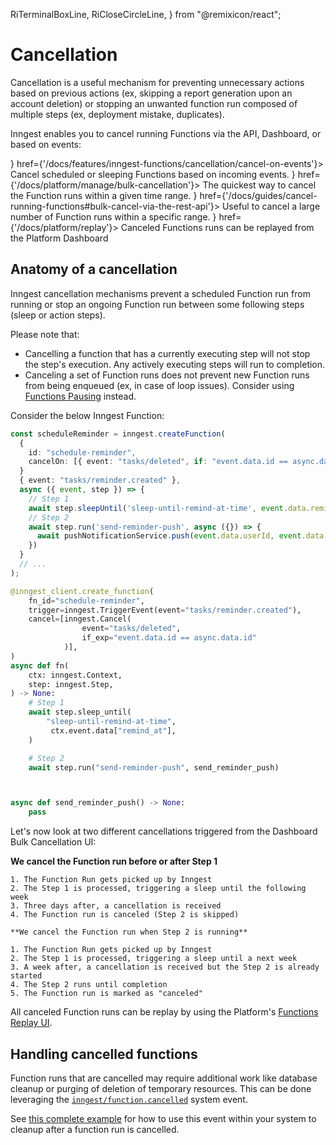   RiTerminalBoxLine,
  RiCloseCircleLine,
} from "@remixicon/react";

# Cancellation

Cancellation is a useful mechanism for preventing unnecessary actions based on previous actions (ex, skipping a report generation upon an account deletion) or stopping an unwanted function run composed of multiple steps (ex, deployment mistake, duplicates).

Inngest enables you to cancel running Functions via the API, Dashboard, or based on events:



<CardGroup cols={2}>
  <Card title="Cancel on events" icon={<EventIcon className="text-basis h-4 w-4"/>} href={'/docs/features/inngest-functions/cancellation/cancel-on-events'}>
    Cancel scheduled or sleeping Functions based on incoming events.
  </Card>
  <Card title="Bulk cancel via the Platform Dashboard" icon={<RiCloseCircleLine className="text-basis h-4 w-4"/>} href={'/docs/platform/manage/bulk-cancellation'}>
    The quickest way to cancel the Function runs within a given time range.
  </Card>
  <Card title="Cancel or bulk cancel via the REST API" icon={<RiTerminalBoxLine className="text-basis h-4 w-4"/>} href={'/docs/guides/cancel-running-functions#bulk-cancel-via-the-rest-api'}>
    Useful to cancel a large number of Function runs within a specific range.
  </Card>
  <Card title="Replay canceled Function runs" icon={<ReplayIcon className="text-basis h-4 w-4"/>} href={'/docs/platform/replay'}>
    Canceled Functions runs can be replayed from the Platform Dashboard
  </Card>
</CardGroup>

## Anatomy of a cancellation

Inngest cancellation mechanisms prevent a scheduled Function run from running or stop an ongoing Function run between some following steps (sleep or action steps).

Please note that:

- Cancelling a function that has a currently executing step will not stop the step's execution. Any actively executing steps will run to completion.
- Canceling a set of Function runs does not prevent new Function runs from being enqueued (ex, in case of loop issues). Consider using [Functions Pausing](/docs/guides/pause-functions) instead.

Consider the below Inngest Function:

<CodeGroup>

```ts {{ title: "inngest/scheduleReminder.ts" }}
const scheduleReminder = inngest.createFunction(
  {
    id: "schedule-reminder",
    cancelOn: [{ event: "tasks/deleted", if: "event.data.id == async.data.id" }],
  }
  { event: "tasks/reminder.created" },
  async ({ event, step }) => {
    // Step 1
    await step.sleepUntil('sleep-until-remind-at-time', event.data.remindAt);
    // Step 2
    await step.run('send-reminder-push', async ({}) => {
      await pushNotificationService.push(event.data.userId, event.data.reminderBody)
    })
  }
  // ...
);
```

```py {{ title: "inngest/schedule_reminder.py" }}
@inngest_client.create_function(
    fn_id="schedule-reminder",
    trigger=inngest.TriggerEvent(event="tasks/reminder.created"),
    cancel=[inngest.Cancel(
                event="tasks/deleted",
                if_exp="event.data.id == async.data.id"
            )],
)
async def fn(
    ctx: inngest.Context,
    step: inngest.Step,
) -> None:
    # Step 1
    await step.sleep_until(
        "sleep-until-remind-at-time",
         ctx.event.data["remind_at"],
    )

    # Step 2
    await step.run("send-reminder-push", send_reminder_push)



async def send_reminder_push() -> None:
    pass
```

</CodeGroup>

Let's now look at two different cancellations triggered from the Dashboard Bulk Cancellation UI:

<Row>
  <Col>

   **We cancel the Function run before or after Step 1**

    1. The Function Run gets picked up by Inngest
    2. The Step 1 is processed, triggering a sleep until the following week
    3. Three days after, a cancellation is received
    4. The Function run is canceled (Step 2 is skipped)


  </Col>
  <Col>

    **We cancel the Function run when Step 2 is running**

    1. The Function Run gets picked up by Inngest
    2. The Step 1 is processed, triggering a sleep until a next week
    3. A week after, a cancellation is received but the Step 2 is already started
    4. The Step 2 runs until completion
    5. The Function run is marked as "canceled"

  </Col>
</Row>

All canceled Function runs can be replay by using the Platform's [Functions Replay UI](/docs/platform/replay).

## Handling cancelled functions

Function runs that are cancelled may require additional work like database cleanup or purging of deletion of temporary resources. This can be done leveraging the [`inngest/function.cancelled`](/docs/reference/system-events/inngest-function-cancelled) system event.

See [this complete example](/docs/examples/cleanup-after-function-cancellation) for how to use this event within your system to cleanup after a function run is cancelled.